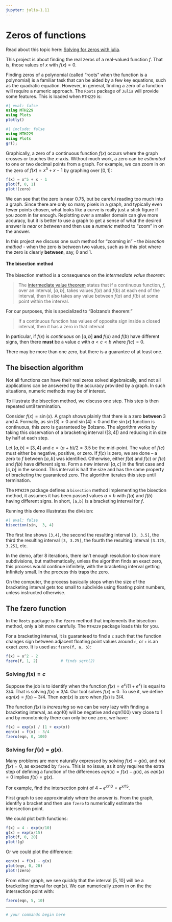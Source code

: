 ```yaml
---
jupyter: julia-1.11
---
```

# Zeros of functions

Read about this topic here: [Solving for zeros with julia](http://mth229.github.io/zeros.html).

This project is about finding the real zeros of a
real-valued function $f$. That is, those values of $x$ with
$f(x)=0$.

Finding zeros of a polynomial (called "roots" when the function is a
polynomial) is a familiar task that can be aided by a few key
equations, such as the quadratic equation. However, in general,
finding a zero of a function will require a numeric approach.  The
`Roots` package of `Julia` will provide some features. This is loaded
when `MTH229` is:


```julia
#| eval: false
using MTH229
using Plots
plotly()
```

```julia
#| include: false
using MTH229
using Plots
gr();
```


Graphically, a zero of a continuous function $f(x)$ occurs where the
graph crosses or touches the $x$-axis. Without much work, a zero can
be *estimated* to one or two decimal points from a graph. For example,
we can zoom in on the zero of $f(x) = x^5 + x - 1$ by graphing over
$[0,1]$:

```julia
f(x) = x^5 + x - 1
plot(f, 0, 1)
plot!(zero)
```

We can see that the zero is near $0.75$, but be careful reading too
much into a graph. Since there are only so many pixels in a graph, and
typically even fewer points chosen, what looks like a curve is really
just a stick figure if you zoom in far enough. Replotting over a
smaller domain can give more accuracy, but it is better to use a graph
to get a sense of what the desired answer is *near* or *between*  and then use a
*numeric* method to "zoom" in on the answer. 

In this project we
discuss one such method for "zooming in" – the *bisection method* - when the zero is between two values, such as in this plot where the zero is clearly **between**, say, $0$ and $1$.


#### The bisection method

The  bisection method is a consequence on the *intermediate value theorem*:

> The
> [intermediate value theorem](https://en.wikipedia.org/wiki/Intermediate_value_theorem)
> states that if a continuous function, $f$, over an interval, $[a, b]$,
> takes values $f(a)$ and $f(b)$ at each end of the
> interval, then it also takes any value between $f(a)$ and $f(b)$ at
> some point within the interval.



For our purposes, this is specialized to "Bolzano's theorem:"

> If a continuous function has values of opposite sign inside a closed interval, then it has a zero in that interval

In particular, if $f(x)$ is *continuous* on $[a,b]$ **and** $f(a)$ and
$f(b)$ have different signs, then there **must** be a value $c$ with
$a < c < b$ where $f(c) = 0$.


There may be more than one zero, but there is a guarantee of at least one.

## The bisection algorithm

Not all functions can have their real zeros solved algebraically, and
not all applications can be answered by the accuracy provided by a
graph. In such situations, numeric methods may be of interest.

To illustrate the bisection method, we discuss one step. This step is then repeated until termination.

Consider $f(x) = \sin(x)$. A graph shows plainly that there is a zero **between** $3$ and $4$. Formally, as $\sin(3) > 0$ and $\sin(4) < 0$ and the $\sin(x)$ function is continuous, this zero is guaranteed by Bolzano. The algorithm works by taking this observation of a bracketing interval ($[3,4]$) and reducing it in size by half at each step.

Let $[a,b] = [3,4]$ and $c = (a+b)/2 = 3.5$ be the mid-point. The value of $f(c)$ must either be negative, positive, or zero. If $f(c)$ is zero, we are done -- a zero to $f$ between $[a,b]$ was identified. Otherwise, either $f(a)$ and $f(c)$ or $f(c)$ and $f(b)$ have different signs. Form a new interval $[a,c]$ in the first case and $[c,b]$ in the second. This interval is half the size and has the same property of bracketing the guaranteed zero. The algorithm iterates this step until termination.

The `MTH229` package defines a `bisection` method implementing the
bisection method, it assumes it has been passed values $a < b$ with
$f(a)$ and $f(b)$ having different signs. In short, `[a,b]` is a
bracketing interval for $f$.


Running this demo illustrates the division:

```julia
#| eval: false
bisection(sin,  3, 4)
```

The first line shows `[3,4]`, the second the resulting interval `[3, 3.5]`, the third the resulting interval `[3, 3.25]`, the fourth the resulting interval `[3.125, 3.25]`, etc.

In the demo, after $8$ iterations, there isn't enough resolution to show
more subdivisions, but mathematically, unless the algorithm finds an
exact zero, this process would continue infinitely, with the
bracketing interval getting infinitely small. In the process this
traps the zero.

On the computer, the process basically stops when the size of the
bracketing interval gets too small to subdivide using floating point
numbers, unless instructed otherwise.


## The fzero function

In the `Roots` package is the `fzero` method that implements the
bisection method, only a bit more carefully. The `MTH229` package
loads this for you.

For a bracketing interval, it is guaranteed to find a `c` such that
the function changes sign between adjacent floating point values
around `c`, or `c` is an exact zero. It is used as:
`fzero(f, a, b)`:

```julia
f(x) = x^2 - 2
fzero(f, 1, 2)			# finds sqrt(2)
```
### Solving $f(x) = c$

Suppose the job is to identify when the function $f(x) = e^x / (1 + e^x)$ is equal to $3/4$. That is solving $f(x) = 3/4$. Our tool solves $f(x) = 0$. To use it, we define $eqn(x) = f(x) - 3/4$. Then $eqn(x)$ is zero when $f(x)$ is $3/4$.

The function $f(x)$ is *increasing* so we can be very lazy with finding a bracketing interval, as $eqn(0)$ will be negative and $eqn(100)$ very close to $1$ and by monotonicity there can only be one zero, we have:

```julia
f(x) = exp(x) / (1 + exp(x))
eqn(x) = f(x) - 3/4
fzero(eqn, 0, 100)
```

### Solving for $f(x) = g(x)$.

Many problems are more naturally expressed by solving $f(x) = g(x)$,
and not $f(x) = 0$, as expected by `fzero`. This is no issue, as it
only requires the extra step of defining a function of the differences
$eqn(x) = f(x) - g(x)$, as $eqn(x) = 0$ implies $f(x) = g(x)$.

For example, find the intersection point of $4 - e^{x/10} = e^{x/15}$.

First graph to see approximately where the answer is. From the graph,
identify a bracket and then use `fzero` to numerically estimate the
intersection point.

We could plot both functions:

```julia
f(x) = 4 - exp(x/10)
g(x) = exp(x/15)
plot(f, 0, 20)
plot!(g)
```

Or we could plot the difference:

```julia
eqn(x) = f(x) - g(x)
plot(eqn, 0, 20)
plot!(zero)
```

From *either* graph, we see quickly that the interval $[5,10]$ will be
a bracketing interval for $\text{eqn}(x)$. We can numerically zoom in on the the intersection point with:

```julia
fzero(eqn, 5, 10)
```



----


```julia
# your commands begin here


```
